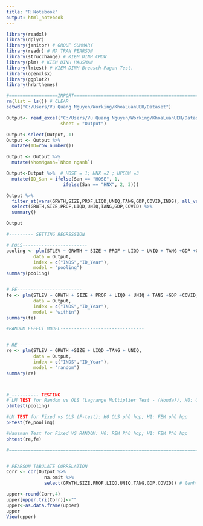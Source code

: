 ```yaml
---
title: "R Notebook"
output: html_notebook
---
```


```r
library(readxl)
library(dplyr)
library(janitor) # GROUP SUMMARY
library(readr) # MA TRAN PEARSON
library(strucchange) # KIEM DINH CHOW
library(plm) # KIEM DINH HAUSMAN
library(lmtest) # KIEM DINH Breusch-Pagan Test.
library(openxlsx)
library(ggplot2)
library(hrbrthemes)

#==================IMPORT===========================================================================
rm(list = ls()) # CLEAR
setwd("C:/Users/Vu Quang Nguyen/Working/KhoaLuanUEH/Dataset")

Output<- read_excel("C:/Users/Vu Quang Nguyen/Working/KhoaLuanUEH/Dataset/Report.xlsx", 
                    sheet = "Output")

Output<-select(Output,-1)
Output <- Output %>% 
  mutate(ID=row_number())

Output <- Output %>% 
  mutate(NhomNganh=`Nhom nganh`)

Output<-Output %>%  # HOSE = 1; HNX =2 ; UPCOM =3
  mutate(ID_San = ifelse(San == "HOSE", 1, 
                     ifelse(San == "HNX", 2, 3)))

Output %>%
  filter_at(vars(GRWTH,SIZE,PROF,LIQD,UNIQ,TANG,GDP,COVID,INDS), all_vars(!is.na(.))) %>%
  select(GRWTH,SIZE,PROF,LIQD,UNIQ,TANG,GDP,COVID) %>%
  summary()

Output
```

```r



#--------- SETTING REGRESSION

# POLS------------------------
pooling <- plm(STLEV ~ GRWTH + SIZE + PROF + LIQD + UNIQ + TANG +GDP +COVID,
          data = Output, 
          index = c("INDS","ID_Year"),
          model = "pooling")
summary(pooling)


# FE------------------------
fe <- plm(STLEV ~ GRWTH + SIZE + PROF + LIQD + UNIQ + TANG +GDP +COVID,
          data = Output, 
          index = c("INDS","ID_Year"),
          model = "within")
summary(fe)

#RANDOM EFFECT MODEL-------------------------------


# RE------------------------
re <- plm(STLEV ~ GRWTH +SIZE + LIQD +TANG + UNIQ, 
          data = Output, 
          index = c("INDS","ID_Year"),
          model = "random")
summary(re)



#_---------- TESTING
# LM TEST for Random vs OLS (Lagrange Multiplier Test - (Honda)), H0: OLS phù hợp, H1: REM Phù hợp
plmtest(pooling)

#LM TEST for Fixed vs OLS (F-test): H0 OLS phù hợp; H1: FEM phù hợp
pFtest(fe,pooling)

#Hausman Test for Fixed VS RANDOM: H0: REM Phù hợp; H1: FEM Phù hợp
phtest(re,fe)

```

```r
#=============================================================================================


# PEARSON TABULATE CORRELATION
Corr <- cor(Output %>% 
              na.omit %>% 
              select(GRWTH,SIZE,PROF,LIQD,UNIQ,TANG,GDP,COVID)) # lenh na.omit de loai bo dong na (missing value)

upper<-round(Corr,4)
upper[upper.tri(Corr)]<-""
upper<-as.data.frame(upper)
upper
View(upper)
```

```r

```

